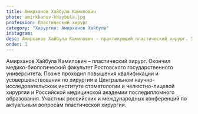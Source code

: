 ```yaml
---
title: Амирханов Хайбула Камилович
photo: amirkhanov-khaybula.jpg
profession: Пластический хирург
category: "Хирургия: Амирханов Хайбула"
instagram:
desc: Амирханов Хайбула Камилович - практикующий пластический хирург. Уточнить расписание и стоимость приема можно по телефону +7 (930) 214-00-01.
order: 1
---
```


<SectionHeader title="Информация о враче" subtitle="Профиль" icon />
Амирханов Хайбула Камилович – пластический хирург. Окончил медико-биологический факультет Ростовского государственного университета.
Позже проходил повышения квалификации и усовершенствования по хирургии в Центральном научно-исследовательском
институте стоматологии и челюстно-лицевой хирургии и Российской медицинской академии последипломного образования.
Участник российских и международных конференций по актуальным вопросам пластической хирургии.

<SectionHeader title="Образование" />

<SectionHeader title="Услуги" />
<PriceList data={props.data.allPrice20Csv.edges} />


